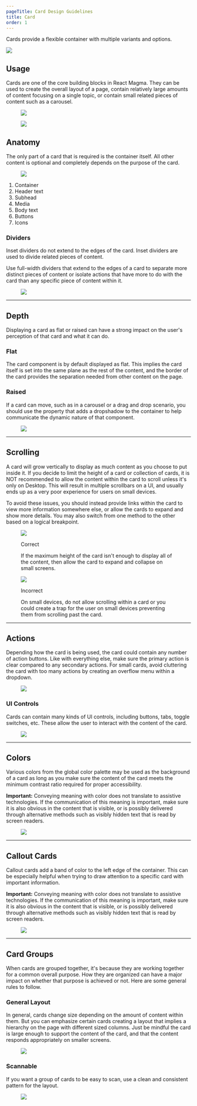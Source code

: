 ```yaml
---
pageTitle: Card Design Guidelines
title: Card
order: 1
---
```



<PageContent componentName="card" type="design">

<LeadParagraph>
  Cards provide a flexible container with multiple variants and options.
</LeadParagraph>

![ ](../../images/cards/card-intro-example.png)

## Usage

Cards are one of the core building blocks in React Magma. They can be used to create the overall layout of a page, contain relatively large amounts of content focusing on a single topic, or contain small related pieces of content such as a carousel.

<div class="two-col">
  <div class="row">
    <div class="col col-1">
      <figure>
        <img src="../../images/cards/cards-layout.png" alt=" " />
      </figure>
    </div>
    <div class="col col-2">
      <figure>
        <img src="../../images/cards/cards-related-pieces.png" alt=" " />
      </figure>
    </div>
  </div>
</div>
<span class="horizontal-spacer"></span>

## Anatomy

The only part of a card that is required is the container itself. All other content is optional and completely depends on the purpose of the card.

<figure>
  <img src="../../images/cards/card-anatomy.png" alt=" " />
</figure>

1. Container
2. Header text
3. Subhead
4. Media
5. Body text
6. Buttons
7. Icons

### Dividers

Inset dividers do not extend to the edges of the card. Inset dividers are used to divide related pieces of content.

Use full-width dividers that extend to the edges of a card to separate more distinct pieces of content or isolate actions that have more to do with the card than any specific piece of content within it.

<figure>
  <img src="../../images/cards/card-dividers.png" alt=" " />
</figure>
<span class="horizontal-spacer"></span>

---

## Depth

Displaying a card as flat or raised can have a strong impact on the user's perception of that card and what it can do.

### Flat

The card component is by default displayed as flat. This implies the card itself is set into the same plane as the rest of the content, and the border of the card provides the separation needed from other content on the page.

### Raised

If a card can move, such as in a carousel or a drag and drop scenario, you should use the property that adds a dropshadow to the container to help communicate the dynamic nature of that component.

<figure>
  <img src="../../images/cards/card-depth.png" alt=" " />
</figure>
<span class="horizontal-spacer"></span>

---

## Scrolling

A card will grow vertically to display as much content as you choose to put inside it. If you decide to limit the height of a card or collection of cards, it is NOT recommended to allow the content within the card to scroll unless it's only on Desktop. This will result in multiple scrollbars on a UI, and usually ends up as a very poor experience for users on small devices.

To avoid these issues, you should instead provide links within the card to view more information somewhere else, or allow the cards to expand and show more details. You may also switch from one method to the other based on a logical breakpoint.

<div class="two-col">
  <div class="row">
    <div class="col col-1">
      <figure>
        <img src="../../images/cards/card-truncate-correct.png" alt=" " />
        <figcaption>
          <p class="title title-correct">Correct</p>
          <p>
            If the maximum height of the card isn't enough to display all of the
            content, then allow the card to expand and collapse on small
            screens.
          </p>
        </figcaption>
      </figure>
    </div>
    <div class="col col-2">
      <figure>
        <img src="../../images/cards/card-scrolling-incorrect.png" alt=" " />
        <figcaption>
          <p class="title title-incorrect">Incorrect</p>
          <p>
            On small devices, do not allow scrolling within a card or you could
            create a trap for the user on small devices preventing them from
            scrolling past the card.
          </p>
        </figcaption>
      </figure>
    </div>
  </div>
</div>
<span class="horizontal-spacer"></span>

---

## Actions

Depending how the card is being used, the card could contain any number of action buttons. Like with everything else, make sure the primary action is clear compared to any secondary actions. For small cards, avoid cluttering the card with too many actions by creating an overflow menu within a dropdown.

<figure>
  <img src="../../images/cards/card-overflow.png" alt=" " />
</figure>

### UI Controls

Cards can contain many kinds of UI controls, including buttons, tabs, toggle switches, etc. These allow the user to interact with the content of the card.

<figure>
  <img src="../../images/cards/card-ui-controls.png" alt=" " />
</figure>
<span class="horizontal-spacer"></span>

---

## Colors

Various colors from the global color palette may be used as the background of a card as long as you make sure the content of the card meets the minimum contrast ratio required for proper accessibility.

**Important:** Conveying meaning with color does not translate to assistive technologies. If the communication of this meaning is important, make sure it is also obvious in the content that is visible, or is possibly delivered through alternative methods such as visibly hidden text that is read by screen readers.

<figure>
  <img src="../../images/cards/card-colors.png" alt=" " />
</figure>
<span class="horizontal-spacer"></span>

---

## Callout Cards

Callout cards add a band of color to the left edge of the container. This can be especially helpful when trying to draw attention to a specific card with important information.

**Important:** Conveying meaning with color does not translate to assistive technologies. If the communication of this meaning is important, make sure it is also obvious in the content that is visible, or is possibly delivered through alternative methods such as visibly hidden text that is read by screen readers.

<figure>
  <img src="../../images/cards/card-callout.png" alt=" " />
</figure>
<span class="horizontal-spacer"></span>

---

## Card Groups

When cards are grouped together, it's because they are working together for a common overall purpose. How they are organized can have a major impact on whether that purpose is achieved or not. Here are some general rules to follow.

### General Layout

In general, cards change size depending on the amount of content within them. But you can emphasize certain cards creating a layout that implies a hierarchy on the page with different sized columns. Just be mindful the card is large enough to support the content of the card, and that the content responds appropriately on smaller screens.

<figure>
  <img src="../../images/cards/card-general-layout.png" alt=" " />
</figure>

### Scannable

If you want a group of cards to be easy to scan, use a clean and consistent pattern for the layout.

<figure>
  <img src="../../images/cards/card-scannable.png" alt=" " />
</figure>
<span class="horizontal-spacer"></span>

</PageContent>
